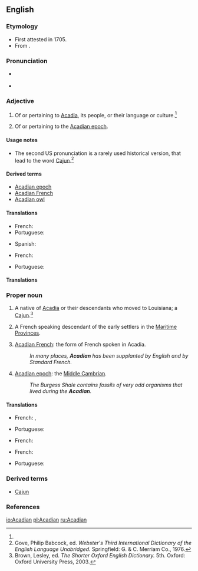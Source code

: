 ==English==

===Etymology===
* First attested in 1705.
* From {{suffix|Acadia|an|t2=one that is}}.

===Pronunciation===
* {{a|RP}} {{IPA|/əˈkeɪ.di.n̩/|lang=en}}
* {{a|US}} {{IPA|/əˈkeɪ.di.ən/|/əˈkeɪ.dʒn̩/}}

===Adjective===
{{en-adj}}

# Of or pertaining to [[Acadia]], its people, or their language or culture.{{defdate|First attested in the early 19th century.}}<ref name=SOED/>
# {{context|geology}} Of or pertaining to the [[Acadian epoch]].

====Usage notes====
*  The second US pronunciation is a rarely used historical version, that lead to the word [[Cajun]].<ref name=WI3>Gove, Philip Babcock, ed. ''Webster's Third International Dictionary of the English Language Unabridged.'' Springfield: G. & C. Merriam Co., 1976.</ref>

====Derived terms====
* [[Acadian epoch]]
* [[Acadian French]]
* [[Acadian owl]]

====Translations====
{{trans-top|Of or pertaining to Acadia}}
* French: {{t+|fr|acadien}}
* Portuguese: {{t-|pt|acádio|m}}
{{trans-mid}}
* Spanish: {{t+|es|acadio}}
{{trans-bottom}}
{{trans-top|Of or pertaining to the Acadian epoch}}
* French: {{t+|fr|acadien}}
{{trans-mid}}
* Portuguese: {{t-|pt|acádio|m}}
{{trans-bottom}}

====Translations====

===Proper noun===
{{en-proper noun}}

# A native of [[Acadia]] or their descendants who moved to Louisiana; a [[Cajun]].{{defdate|First attested in the early 18th century.}}<ref name=SOED>Brown, Lesley, ed. ''The Shorter Oxford English Dictionary.'' 5th. Oxford: Oxford University Press, 2003.</ref>
# {{Canada}} A French speaking descendant of the early settlers in the [[Maritime Provinces]].
# {{rare}} [[Acadian French]]: the form of French spoken in Acadia.
#: ''In many places, '''Acadian''' has been supplanted by English and by Standard French.''
# {{rare}} [[Acadian epoch]]: the [[Middle Cambrian]].
#: ''The Burgess Shale contains fossils of very odd organisms that lived during the '''Acadian'''.''

====Translations====
{{trans-top|Of or pertaining to Acadia}}
* French: {{t+|fr|Acadien|m}}, {{t+|fr|Acadienne|f}}
{{trans-mid}}
* Portuguese: {{t-|pt|acádio}}
{{trans-bottom}}
{{trans-top|Acadian French}}
* French: {{t+|fr|Acadien|m}}
{{trans-mid}}
{{trans-bottom}}
{{trans-top|Acadian epoch}}
* French: {{t+|fr|Acadien|m}}
{{trans-mid}}
* Portuguese: {{t-|pt|época dos acádios|f}}
{{trans-bottom}}

===Derived terms===
* [[Cajun]]

===References===
<references/>

[[io:Acadian]]
[[pl:Acadian]]
[[ru:Acadian]]